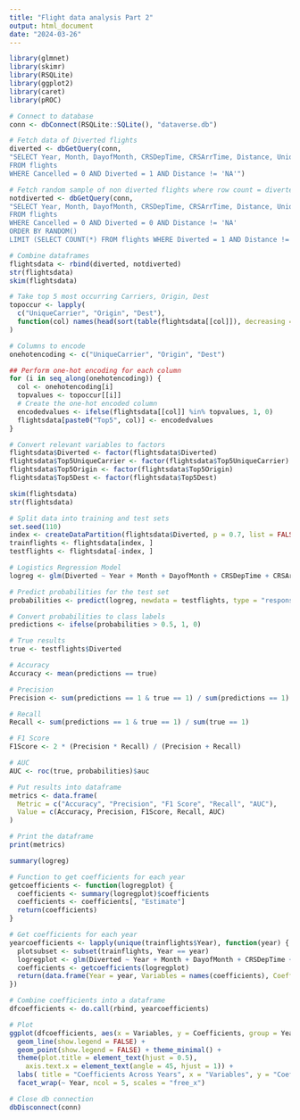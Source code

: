 ---
title: "Flight data analysis Part 2"
output: html_document
date: "2024-03-26"
---

```{r setup}
library(glmnet)
library(skimr)
library(RSQLite)
library(ggplot2)
library(caret)
library(pROC)

# Connect to database
conn <- dbConnect(RSQLite::SQLite(), "dataverse.db")
```

```{r}
# Fetch data of Diverted flights
diverted <- dbGetQuery(conn,
"SELECT Year, Month, DayofMonth, CRSDepTime, CRSArrTime, Distance, UniqueCarrier, Origin, Dest, Diverted
FROM flights
WHERE Cancelled = 0 AND Diverted = 1 AND Distance != 'NA'")
```

```{r}
# Fetch random sample of non diverted flights where row count = diverted flights
notdiverted <- dbGetQuery(conn,
"SELECT Year, Month, DayofMonth, CRSDepTime, CRSArrTime, Distance, UniqueCarrier, Origin, Dest, Diverted
FROM flights
WHERE Cancelled = 0 AND Diverted = 0 AND Distance != 'NA'
ORDER BY RANDOM()
LIMIT (SELECT COUNT(*) FROM flights WHERE Diverted = 1 AND Distance != 'NA')")

# Combine dataframes
flightsdata <- rbind(diverted, notdiverted)
str(flightsdata)
skim(flightsdata)
```

```{r}
# Take top 5 most occurring Carriers, Origin, Dest
topoccur <- lapply(
  c("UniqueCarrier", "Origin", "Dest"),
  function(col) names(head(sort(table(flightsdata[[col]]), decreasing = TRUE), 5))
)

# Columns to encode
onehotencoding <- c("UniqueCarrier", "Origin", "Dest")

## Perform one-hot encoding for each column
for (i in seq_along(onehotencoding)) {
  col <- onehotencoding[i]
  topvalues <- topoccur[[i]]
  # Create the one-hot encoded column
  encodedvalues <- ifelse(flightsdata[[col]] %in% topvalues, 1, 0)
  flightsdata[paste0("Top5", col)] <- encodedvalues
}

# Convert relevant variables to factors
flightsdata$Diverted <- factor(flightsdata$Diverted)
flightsdata$Top5UniqueCarrier <- factor(flightsdata$Top5UniqueCarrier)
flightsdata$Top5Origin <- factor(flightsdata$Top5Origin)
flightsdata$Top5Dest <- factor(flightsdata$Top5Dest)

skim(flightsdata)
str(flightsdata)
```

```{r}
# Split data into training and test sets
set.seed(110)
index <- createDataPartition(flightsdata$Diverted, p = 0.7, list = FALSE)
trainflights <- flightsdata[index, ]
testflights <- flightsdata[-index, ]
```
  
```{r}
# Logistics Regression Model
logreg <- glm(Diverted ~ Year + Month + DayofMonth + CRSDepTime + CRSArrTime + Distance + Top5UniqueCarrier + Top5Origin + Top5Dest, data = trainflights, family = "binomial")

# Predict probabilities for the test set
probabilities <- predict(logreg, newdata = testflights, type = "response")

# Convert probabilities to class labels
predictions <- ifelse(probabilities > 0.5, 1, 0)

# True results
true <- testflights$Diverted

# Accuracy
Accuracy <- mean(predictions == true)

# Precision
Precision <- sum(predictions == 1 & true == 1) / sum(predictions == 1)

# Recall
Recall <- sum(predictions == 1 & true == 1) / sum(true == 1)

# F1 Score
F1Score <- 2 * (Precision * Recall) / (Precision + Recall)

# AUC
AUC <- roc(true, probabilities)$auc

# Put results into dataframe
metrics <- data.frame(
  Metric = c("Accuracy", "Precision", "F1 Score", "Recall", "AUC"),
  Value = c(Accuracy, Precision, F1Score, Recall, AUC)
)

# Print the dataframe
print(metrics)

summary(logreg)
```

```{r}
# Function to get coefficients for each year
getcoefficients <- function(logregplot) {
  coefficients <- summary(logregplot)$coefficients
  coefficients <- coefficients[, "Estimate"]
  return(coefficients)
}

# Get coefficients for each year
yearcoefficients <- lapply(unique(trainflights$Year), function(year) {
  plotsubset <- subset(trainflights, Year == year)
  logregplot <- glm(Diverted ~ Year + Month + DayofMonth + CRSDepTime + CRSArrTime + Distance + Top5UniqueCarrier + Top5Origin + Top5Dest, data = plotsubset, family = "binomial")
  coefficients <- getcoefficients(logregplot)
  return(data.frame(Year = year, Variables = names(coefficients), Coefficients = coefficients))
})

# Combine coefficients into a dataframe
dfcoefficients <- do.call(rbind, yearcoefficients)

# Plot
ggplot(dfcoefficients, aes(x = Variables, y = Coefficients, group = Year, color = factor(Year))) +
  geom_line(show.legend = FALSE) +
  geom_point(show.legend = FALSE) + theme_minimal() +
  theme(plot.title = element_text(hjust = 0.5), 
    axis.text.x = element_text(angle = 45, hjust = 1)) +
  labs( title = "Coefficients Across Years", x = "Variables", y = "Coefficients") + 
  facet_wrap(~ Year, ncol = 5, scales = "free_x")
```


```{r close}
# Close db connection
dbDisconnect(conn)
```
